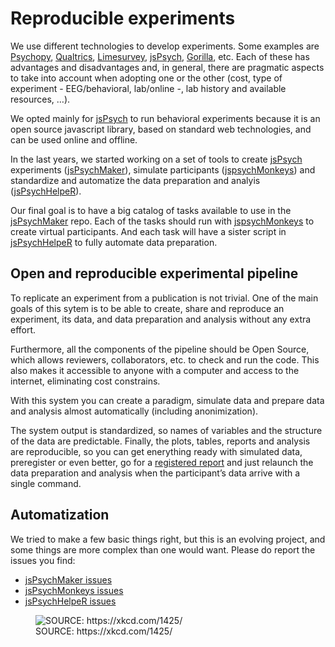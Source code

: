 # Reproducible experiments {#intro}

We use different technologies to develop experiments. Some examples are [Psychopy](https://www.psychopy.org/), [Qualtrics](https://www.qualtrics.com/), [Limesurvey](https://www.limesurvey.org/), [jsPsych](https://www.jspsych.org/plugins/jspsych-preload/), [Gorilla](https://gorilla.sc/), etc. Each of these has advantages and disadvantages and, in general, there are pragmatic aspects to take into account when adopting one or the other (cost, type of experiment - EEG/behavioral, lab/online -, lab history and available resources, ...).  

We opted mainly for [jsPsych](https://www.jspsych.org/) to run behavioral experiments because it is an open source javascript library, based on standard web technologies, and can be used online and offline.  

In the last years, we started working on a set of tools to create [jsPsych](https://www.jspsych.org/) experiments ([jsPsychMaker](https://github.com/gorkang/jsPsychMaker)), simulate participants ([jspsychMonkeys](https://github.com/gorkang/jsPsychMonkeys)) and standardize and automatize the data preparation and analyis ([jsPsychHelpeR](https://github.com/gorkang/jsPsychHelpeR)).  

Our final goal is to have a big catalog of tasks available to use in the [jsPsychMaker](https://github.com/gorkang/jsPsychMaker) repo. Each of the tasks should run with [jspsychMonkeys](https://github.com/gorkang/jsPsychMonkeys) to create virtual participants. And each task will have a sister script in [jsPsychHelpeR](https://github.com/gorkang/jsPsychHelpeR) to fully automate data preparation.  


## Open and reproducible experimental pipeline

To replicate an experiment from a publication is not trivial. One of the main goals of this sytem is to be able to create, share and reproduce an experiment, its data, and data preparation and analysis without any extra effort.  

Furthermore, all the components of the pipeline should be Open Source, which allows reviewers, collaborators, etc. to check and run the code. This also makes it accessible to anyone with a computer and access to the internet, eliminating cost constrains.  

With this system you can create a paradigm, simulate data and prepare data and analysis almost automatically (including anonimization).  

The system output is standardized, so names of variables and the structure of the data are predictable. Finally, the plots, tables, reports and analysis are reproducible, so you can get enerything ready with simulated data, preregister or even better, go for a [registered report](https://www.cos.io/initiatives/registered-reports) and just relaunch the data preparation and analysis when the participant's data arrive with a single command.  


## Automatization

We tried to make a few basic things right, but this is an evolving project, and some things are more complex than one would want. Please do report the issues you find:

- [jsPsychMaker issues](https://github.com/gorkang/jsPsychMaker)
- [jsPsychMonkeys issues](https://github.com/gorkang/jsPsychMonkeys/issues)
- [jsPsychHelpeR issues](https://github.com/gorkang/jsPsychHelpeR/issues)


![SOURCE: https://xkcd.com/1425/](img/xkcd-tasks.png)

